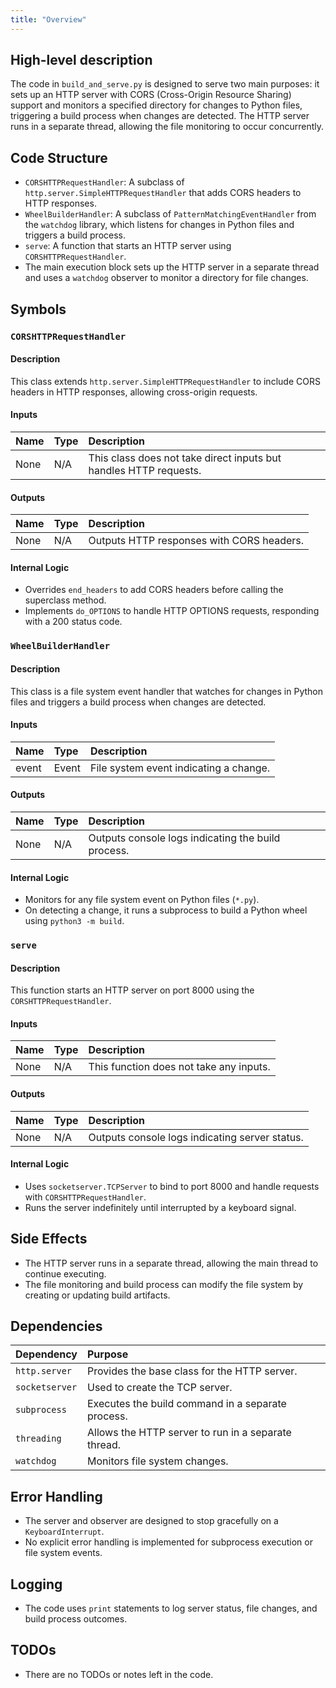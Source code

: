 ```yaml
---
title: "Overview"
---
```


## High-level description

The code in `build_and_serve.py` is designed to serve two main purposes: it sets up an HTTP server with CORS (Cross-Origin Resource Sharing) support and monitors a specified directory for changes to Python files, triggering a build process when changes are detected. The HTTP server runs in a separate thread, allowing the file monitoring to occur concurrently.

## Code Structure

- `CORSHTTPRequestHandler`: A subclass of `http.server.SimpleHTTPRequestHandler` that adds CORS headers to HTTP responses.
- `WheelBuilderHandler`: A subclass of `PatternMatchingEventHandler` from the `watchdog` library, which listens for changes in Python files and triggers a build process.
- `serve`: A function that starts an HTTP server using `CORSHTTPRequestHandler`.
- The main execution block sets up the HTTP server in a separate thread and uses a `watchdog` observer to monitor a directory for file changes.

## Symbols

### `CORSHTTPRequestHandler`
#### Description
This class extends `http.server.SimpleHTTPRequestHandler` to include CORS headers in HTTP responses, allowing cross-origin requests.

#### Inputs
| Name | Type | Description |
|:-----|:-----|:------------|
| None | N/A  | This class does not take direct inputs but handles HTTP requests. |

#### Outputs
| Name | Type | Description |
|:-----|:-----|:------------|
| None | N/A  | Outputs HTTP responses with CORS headers. |

#### Internal Logic
- Overrides `end_headers` to add CORS headers before calling the superclass method.
- Implements `do_OPTIONS` to handle HTTP OPTIONS requests, responding with a 200 status code.

### `WheelBuilderHandler`
#### Description
This class is a file system event handler that watches for changes in Python files and triggers a build process when changes are detected.

#### Inputs
| Name | Type | Description |
|:-----|:-----|:------------|
| event | Event | File system event indicating a change. |

#### Outputs
| Name | Type | Description |
|:-----|:-----|:------------|
| None | N/A  | Outputs console logs indicating the build process. |

#### Internal Logic
- Monitors for any file system event on Python files (`*.py`).
- On detecting a change, it runs a subprocess to build a Python wheel using `python3 -m build`.

### `serve`
#### Description
This function starts an HTTP server on port 8000 using the `CORSHTTPRequestHandler`.

#### Inputs
| Name | Type | Description |
|:-----|:-----|:------------|
| None | N/A  | This function does not take any inputs. |

#### Outputs
| Name | Type | Description |
|:-----|:-----|:------------|
| None | N/A  | Outputs console logs indicating server status. |

#### Internal Logic
- Uses `socketserver.TCPServer` to bind to port 8000 and handle requests with `CORSHTTPRequestHandler`.
- Runs the server indefinitely until interrupted by a keyboard signal.

## Side Effects

- The HTTP server runs in a separate thread, allowing the main thread to continue executing.
- The file monitoring and build process can modify the file system by creating or updating build artifacts.

## Dependencies

| Dependency | Purpose |
|:-----------|:--------|
| `http.server` | Provides the base class for the HTTP server. |
| `socketserver` | Used to create the TCP server. |
| `subprocess` | Executes the build command in a separate process. |
| `threading` | Allows the HTTP server to run in a separate thread. |
| `watchdog` | Monitors file system changes. |

## Error Handling

- The server and observer are designed to stop gracefully on a `KeyboardInterrupt`.
- No explicit error handling is implemented for subprocess execution or file system events.

## Logging

- The code uses `print` statements to log server status, file changes, and build process outcomes.

## TODOs

- There are no TODOs or notes left in the code.